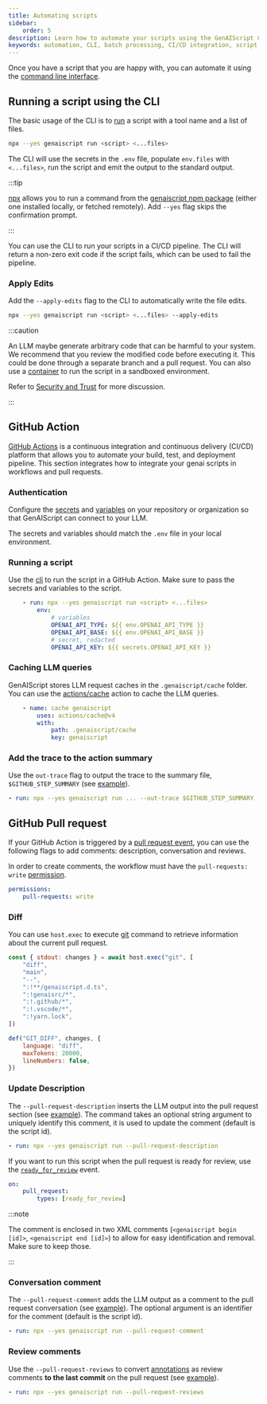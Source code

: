 ```yaml
---
title: Automating scripts
sidebar:
    order: 5
description: Learn how to automate your scripts using the GenAIScript CLI for efficient batch processing and integration into CI/CD pipelines.
keywords: automation, CLI, batch processing, CI/CD integration, script execution
---
```


Once you have a script that you are happy with, you can automate it using the [command line interface](/genaiscript/reference/cli).

## Running a script using the CLI

The basic usage of the CLI is to [run](/genaiscript/reference/cli/run/) a script with a tool name and a list of files.

```sh wrap
npx --yes genaiscript run <script> <...files>
```

The CLI will use the secrets in the `.env` file, populate `env.files` with `<...files>`, run the script
and emit the output to the standard output.

:::tip

[npx](https://docs.npmjs.com/cli/v10/commands/npx) allows you to run a command 
from the [genaiscript npm package](https://www.npmjs.com/package/genaiscript) (either one installed locally, or fetched remotely). 
Add `--yes` flag skips the confirmation prompt.

:::

You can use the CLI to run your scripts in a CI/CD pipeline. 
The CLI will return a non-zero exit code if the script fails, which can be used to fail the pipeline.

### Apply Edits

Add the `--apply-edits` flag to the CLI to automatically write the file edits.

```sh wrap "--apply-edits"
npx --yes genaiscript run <script> <...files> --apply-edits
```

:::caution

An LLM maybe generate arbitrary code that can be harmful to your system. 
We recommend that you review the modified code before executing it. This could be done through a separate
branch and a pull request. You can also use a [container](/genaiscript/reference/scripts/container)
to run the script in a sandboxed environment.

Refer to [Security and Trust](/genaiscript/reference/security-and-trust) for more discussion.

:::


## GitHub Action

[GitHub Actions](https://docs.github.com/en/actions) is a continuous integration and continuous delivery (CI/CD) 
platform that allows you to automate your build, test, and deployment pipeline. 
This section integrates how to integrate your genai scripts in workflows and pull requests.

### Authentication

Configure the [secrets](https://docs.github.com/en/actions/security-guides/using-secrets-in-github-actions) 
and [variables](https://docs.github.com/en/actions/learn-github-actions/variables)
on your repository or organization so that GenAIScript can connect to your LLM.

The secrets and variables should match the `.env` file in your local environment.

### Running a script

Use the [cli](/genaiscript/reference/cli/run/) to run the script in a GitHub Action. 
Make sure to pass the secrets and variables to the script.

```yaml
    - run: npx --yes genaiscript run <script> <...files>
        env:
            # variables
            OPENAI_API_TYPE: ${{ env.OPENAI_API_TYPE }}
            OPENAI_API_BASE: ${{ env.OPENAI_API_BASE }}
            # secret, redacted
            OPENAI_API_KEY: ${{ secrets.OPENAI_API_KEY }}
```

### Caching LLM queries

GenAIScript stores LLM request caches in the `.genaiscript/cache` folder.
You can use the [actions/cache](https://github.com/actions/cache) action to cache the LLM queries.

```yaml
    - name: cache genaiscript
        uses: actions/cache@v4
        with:
            path: .genaiscript/cache
            key: genaiscript
```

### Add the trace to the action summary

Use the `out-trace` flag to output the trace to the summary file, `$GITHUB_STEP_SUMMARY`
(see [example](https://github.com/microsoft/genaiscript/actions/runs/9370477073#summary-25797526178)).

```yaml "--out-trace $GITHUB_STEP_SUMMARY"
- run: npx --yes genaiscript run ... --out-trace $GITHUB_STEP_SUMMARY
```

## GitHub Pull request

If your GitHub Action is triggered by a [pull request event](https://docs.github.com/en/actions/using-workflows/events-that-trigger-workflows#pull_request),
you can use the following flags to add comments: description, conversation and reviews.

In order to create comments, the workflow must have the `pull-requests: write` [permission](https://docs.github.com/en/actions/using-jobs/assigning-permissions-to-jobs).

```yaml
permissions:
    pull-requests: write
```

### Diff

You can use `host.exec` to execute [git]() command to retrieve information about the current pull request.

```js
const { stdout: changes } = await host.exec("git", [
    "diff",
    "main",
    "--",
    ":!**/genaiscript.d.ts",
    ":!genaisrc/*",
    ":!.github/*",
    ":!.vscode/*",
    ":!yarn.lock",
])

def("GIT_DIFF", changes, {
    language: "diff",
    maxTokens: 20000,
    lineNumbers: false,
})
```

### Update Description

The `--pull-request-description` inserts the LLM output into the pull request section (see [example](https://github.com/microsoft/genaiscript/pull/504)).
The command takes an optional string argument to uniquely identify this comment, it is used to update the comment (default is the script id).

```yaml "--pull-request-description"
- run: npx --yes genaiscript run --pull-request-description
```

If you want to run this script when the pull request is ready for review, use the [`ready_for_review`](https://docs.github.com/en/actions/using-workflows/events-that-trigger-workflows#pull_request) event.

```yaml
on:
    pull_request:
        types: [ready_for_review]
```

:::note

The comment is enclosed in two XML comments (`<genaiscript begin [id]>`, `<genaiscript end [id]>`) 
to allow for easy identification and removal. Make sure to keep those.

:::

### Conversation comment

The `--pull-request-comment` adds the LLM output as a comment to the pull request conversation (see [example](https://github.com/microsoft/genaiscript/pull/504#issuecomment-2145273728)).
The optional argument is an identifier for the comment (default is the script id).

```yaml "--pull-request-comment"
- run: npx --yes genaiscript run --pull-request-comment
```

### Review comments

Use the `--pull-request-reviews` to convert [annotations](/genaiscript/reference/scripts/annotations) as review comments 
**to the last commit** on the pull request (see [example](https://github.com/microsoft/genaiscript/pull/504#pullrequestreview-2093960791)).

```yaml "--pull-request-reviews"
- run: npx --yes genaiscript run --pull-request-reviews
```
